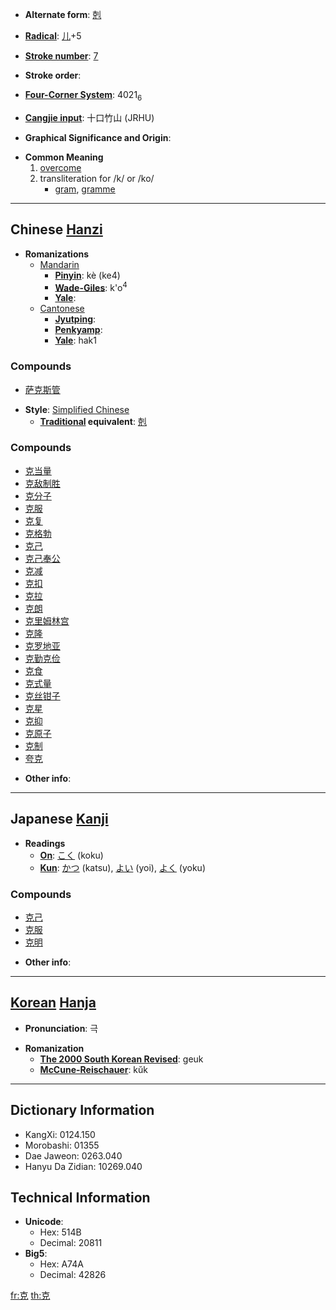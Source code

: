 * '''Alternate form''': [[剋]]

* '''[[Wiktionary:Chinese radical index| Radical]]''': [[Wiktionary:Chinese radical index 儿|儿]]+5

* '''[[Wiktionary:Chinese total strokes index|Stroke number]]''': [[Wiktionary:Chinese total strokes index 7|7]]

* '''Stroke order''': 

* '''[[Wiktionary:Chinese four corner index|Four-Corner System]]''': 4021<sub>6</sub>

* '''[[Wiktionary:Chinese Cangjie index|Cangjie input]]''': 十口竹山 (JRHU)

* '''Graphical Significance and Origin''': 

* '''Common Meaning'''
*# [[overcome]]
*# transliteration for /k/ or /ko/
*#* [[gram]], [[gramme]]


----

== Chinese [[Hanzi]] ==

* '''Romanizations'''
** [[Mandarin]]
*** '''[[Pinyin]]''': kè (ke4)
*** '''[[Wade-Giles]]''': k'o<sup>4</sup>
*** '''[[Yale]]''': 
**[[Cantonese]]
***'''[[Jyutping]]''':
***'''[[Penkyamp]]''': 
***'''[[Yale]]''': hak1

===Compounds===
*[[萨克斯管]]

* '''Style''': [[Simplified Chinese]] 
** '''[[Traditional Chinese|Traditional]] equivalent''': [[剋]]

===Compounds===
*[[克当量]]
*[[克敌制胜]]
*[[克分子]]
*[[克服]]
*[[克复]]
*[[克格勃]]
*[[克己]]
*[[克己奉公]]
*[[克减]]
*[[克扣]]
*[[克拉]]
*[[克朗]]
*[[克里姆林宫]]
*[[克隆]]
*[[克罗地亚]]
*[[克勤克俭]]
*[[克食]]
*[[克式量]]
*[[克丝钳子]]
*[[克星]]
*[[克抑]]
*[[克原子]]
*[[克制]]
*[[夸克]]

* '''Other info''': 

----

== Japanese [[Kanji]] ==

* '''Readings'''
** '''[[On]]''': [[こく]] (koku)
** '''[[Kun]]''': [[かつ]] (katsu), [[よい]] (yoi), [[よく]] (yoku)

===Compounds===
*[[克己]]
*[[克服]]
*[[克明]]

* '''Other info''':  

----

== [[Korean]] [[Hanja]] ==

* '''Pronunciation''': 극

* '''Romanization'''
** '''[[The 2000 South Korean Revised Romanization|The 2000 South Korean Revised]]''': geuk
** '''[[McCune-Reischauer]]''': kŭk

----

== Dictionary Information ==

* KangXi: 0124.150
* Morobashi: 01355
* Dae Jaweon: 0263.040
* Hanyu Da Zidian: 10269.040

== Technical Information ==

* '''Unicode''':
** Hex: 514B
** Decimal: 20811
* '''Big5''':
** Hex: A74A
** Decimal: 42826

[[fr:克]]
[[th:克]]